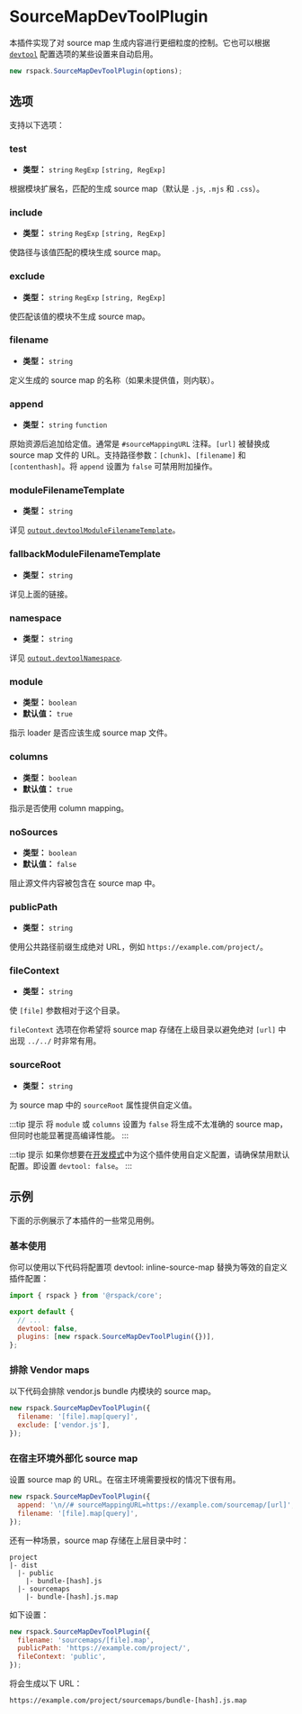 
<WebpackLicense from="https://webpack.docschina.org/plugins/source-map-dev-tool-plugin/" />

# SourceMapDevToolPlugin

本插件实现了对 source map 生成内容进行更细粒度的控制。它也可以根据 [`devtool`](/config/devtool.html) 配置选项的某些设置来自动启用。

```js
new rspack.SourceMapDevToolPlugin(options);
```

## 选项

支持以下选项：

### test

- **类型：** `string` `RegExp` `[string, RegExp]`

根据模块扩展名，匹配的生成 source map（默认是 `.js`, `.mjs` 和 `.css`）。

### include

- **类型：** `string` `RegExp` `[string, RegExp]`

使路径与该值匹配的模块生成 source map。

### exclude

- **类型：** `string` `RegExp` `[string, RegExp]`

使匹配该值的模块不生成 source map。

### filename

- **类型：** `string`

定义生成的 source map 的名称（如果未提供值，则内联）。

### append

- **类型：** `string` `function`

原始资源后追加给定值。通常是 `#sourceMappingURL` 注释。`[url]` 被替换成 source map 文件的 URL。支持路径参数：`[chunk]`、`[filename]` 和 `[contenthash]`。将 `append` 设置为 `false` 可禁用附加操作。

### moduleFilenameTemplate

- **类型：** `string`

详见 [`output.devtoolModuleFilenameTemplate`](/config/output#outputdevtoolmodulefilenametemplate)。

### fallbackModuleFilenameTemplate

- **类型：** `string`

详见上面的链接。

### namespace

- **类型：** `string`

详见 [`output.devtoolNamespace`](/config/output#outputdevtoolnamespace).

### module

- **类型：** `boolean`
- **默认值：** `true`

指示 loader 是否应该生成 source map 文件。

### columns

- **类型：** `boolean`
- **默认值：** `true`

指示是否使用 column mapping。

### noSources

- **类型：** `boolean`
- **默认值：** `false`

阻止源文件内容被包含在 source map 中。

### publicPath

- **类型：** `string`

使用公共路径前缀生成绝对 URL，例如 `https://example.com/project/`。

### fileContext

- **类型：** `string`

使 `[file]` 参数相对于这个目录。

`fileContext` 选项在你希望将 source map 存储在上级目录以避免绝对 `[url]` 中出现 `../../` 时非常有用。

### sourceRoot

- **类型：** `string`

为 source map 中的 `sourceRoot` 属性提供自定义值。

:::tip 提示
将 `module` 或 `columns` 设置为 `false` 将生成不太准确的 source map，但同时也能显著提高编译性能。
:::

:::tip 提示
如果你想要在[开发模式](/config/mode#development)中为这个插件使用自定义配置，请确保禁用默认配置。即设置 `devtool: false`。
:::

## 示例

下面的示例展示了本插件的一些常见用例。

### 基本使用

你可以使用以下代码将配置项 devtool: inline-source-map 替换为等效的自定义插件配置：

```js title="rspack.config.mjs"
import { rspack } from '@rspack/core';

export default {
  // ...
  devtool: false,
  plugins: [new rspack.SourceMapDevToolPlugin({})],
};
```

### 排除 Vendor maps

以下代码会排除 vendor.js bundle 内模块的 source map。

```js
new rspack.SourceMapDevToolPlugin({
  filename: '[file].map[query]',
  exclude: ['vendor.js'],
});
```

### 在宿主环境外部化 source map

设置 source map 的 URL。在宿主环境需要授权的情况下很有用。

```js
new rspack.SourceMapDevToolPlugin({
  append: '\n//# sourceMappingURL=https://example.com/sourcemap/[url]',
  filename: '[file].map[query]',
});
```

还有一种场景，source map 存储在上层目录中时：

```
project
|- dist
  |- public
    |- bundle-[hash].js
  |- sourcemaps
    |- bundle-[hash].js.map
```

如下设置：

```js
new rspack.SourceMapDevToolPlugin({
  filename: 'sourcemaps/[file].map',
  publicPath: 'https://example.com/project/',
  fileContext: 'public',
});
```

将会生成以下 URL：

```
https://example.com/project/sourcemaps/bundle-[hash].js.map
```
